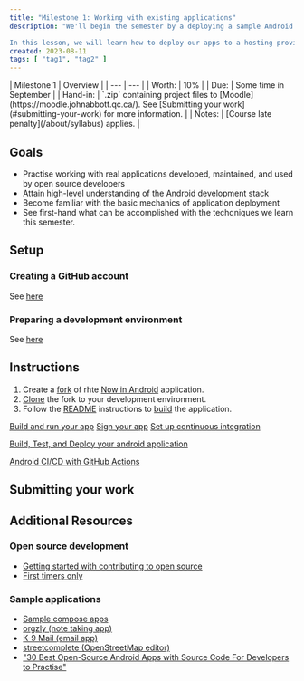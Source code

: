 ```yaml
---
title: "Milestone 1: Working with existing applications"
description: "We'll begin the semester by a deploying a sample Android application.

In this lesson, we will learn how to deploy our apps to a hosting provider, allowing us to run, build, and operate our web applications in the cloud."
created: 2023-08-11
tags: [ "tag1", "tag2" ]
---
```


<div class="first-col-header">
| Milestone 1 | Overview |
| --- | --- |
| Worth: | 10% |
| Due: | Some time in September |
| Hand-in: | `.zip` containing project files to [Moodle](https://moodle.johnabbott.qc.ca/). See [Submitting your work](#submitting-your-work) for more information. |
| Notes: | [Course late penalty](/about/syllabus) applies. |
</div>

## Goals

- Practise working with real applications developed, maintained, and used by open source developers
- Attain high-level understanding of the Android development stack
- Become familiar with the basic mechanics of application deployment
- See first-hand what can be accomplished with the techqniques we learn this semester.

## Setup

### Creating a GitHub account

See [here](#)

### Preparing a development environment

See [here](#)

## Instructions

1. Create a [fork](#) of rhte [Now in Android](https://github.com/android/nowinandroid) application.
2. [Clone](#) the fork to your development environment.
3. Follow the [README](https://github.com/android/nowinandroid/blob/main/README.md) instructions to [build](#) the application.

[Build and run your app](https://developer.android.com/studio/run)
[Sign your app](https://developer.android.com/studio/publish/app-signing)
[Set up continuous integration](https://developer.android.com/studio/projects/continuous-integration)

[Build, Test, and Deploy your android application](https://dev.to/jforatier/build-test-and-deploy-your-android-application-with-github-actions-hh1)

[Android CI/CD with GitHub Actions](https://blog.logrocket.com/android-ci-cd-using-github-actions/)

## Submitting your work

## Additional Resources

### Open source development
- [Getting started with contributing to open source](https://stackoverflow.blog/2020/08/03/getting-started-with-contributing-to-open-source/)
- [First timers only](https://kentcdodds.com/blog/first-timers-only)

### Sample applications
- [Sample compose apps](https://developer.android.com/samples?text=compose&hl=en)
- [orgzly (note taking app)](https://github.com/orgzly/orgzly-android)
- [K-9 Mail (email app)](https://github.com/thundernest/k-9)
- [streetcomplete (OpenStreetMap editor)](https://github.com/streetcomplete/streetcomplete)
- ["30 Best Open-Source Android Apps with Source Code For Developers to Practise"](https://techlog360.com/best-open-source-android-apps/)
